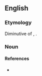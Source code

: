 ==English==

===Etymology===
Diminutive of {{term|ralphie}}, {{term|rafie}}.

===Noun===
{{en-noun}}




====References====
* {{R:Northeast Dialect 2005|nocat=1}}